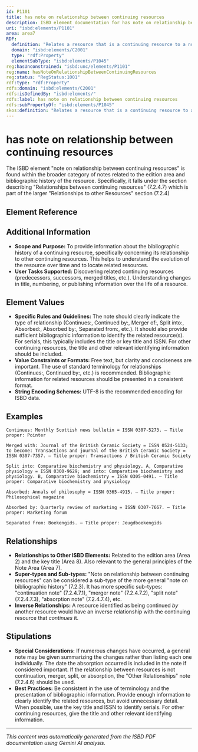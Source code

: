 ```yaml
---
id: P1101
title: has note on relationship between continuing resources
description: ISBD element documentation for has note on relationship between continuing resources
uri: "isbd:elements/P1101"
area: area7
RDF:
  definition: "Relates a resource that is a continuing resource to a note on a continuing resource that it is related to."
  domain: "isbd:elements/C2001"
  type: "rdf:Property"
  elementSubType: "isbd:elements/P1045"
reg:hasUnconstrained: "isbd:unc/elements/P1101"
reg:name: hasNoteOnRelationshipBetweenContinuingResources
reg:status: "RegStatus:1001"
rdf:type: "rdf:Property"
rdfs:domain: "isbd:elements/C2001"
rdfs:isDefinedBy: "isbd:elements/"
rdfs:label: has note on relationship between continuing resources
rdfs:subPropertyOf: "isbd:elements/P1045"
skos:definition: "Relates a resource that is a continuing resource to a note on a continuing resource that it is related to."
---
```

# has note on relationship between continuing resources

The ISBD element "note on relationship between continuing resources" is found within the broader category of notes related to the edition area and bibliographic history of the resource. Specifically, it falls under the section describing "Relationships between continuing resources"  (7.2.4.7) which is part of the larger "Relationships to other Resources" section (7.2.4)

## Element Reference


<ElementReference frontMatter={frontMatter} />

## Additional Information

- **Scope and Purpose:**  To provide information about the bibliographic history of a continuing resource, specifically concerning its relationship to other continuing resources.  This helps to understand the evolution of the resource over time and to locate related resources.
- **User Tasks Supported:** Discovering related continuing resources (predecessors, successors, merged titles, etc.). Understanding changes in title, numbering, or publishing information over the life of a resource.


## Element Values

- **Specific Rules and Guidelines:**  The note should clearly indicate the type of relationship (Continues:, Continued by:, Merger of:, Split into:, Absorbed:, Absorbed by:, Separated from:, etc.). It should also provide sufficient bibliographic information to identify the related resource(s). For serials, this typically includes the title or key title and ISSN.  For other continuing resources, the title and other relevant identifying information should be included.
- **Value Constraints or Formats:**  Free text, but clarity and conciseness are important. The use of standard terminology for relationships (Continues:, Continued by:, etc.) is recommended.  Bibliographic information for related resources should be presented in a consistent format.
- **String Encoding Schemes:**  UTF-8 is the recommended encoding for ISBD data.



## Examples

```
Continues: Monthly Scottish news bulletin = ISSN 0307-5273. — Title proper: Pointer

Merged with: Journal of the British Ceramic Society = ISSN 0524-5133; to become: Transactions and journal of the British Ceramic Society = ISSN 0307-7357. — Title proper: Transactions / British Ceramic Society

Split into: Comparative biochemistry and physiology. A, Comparative physiology = ISSN 0300-9629; and into: Comparative biochemistry and physiology. B, Comparative biochemistry = ISSN 0305-0491. — Title proper: Comparative biochemistry and physiology

Absorbed: Annals of philosophy = ISSN 0365-4915. — Title proper: Philosophical magazine

Absorbed by: Quarterly review of marketing = ISSN 0307-7667. — Title proper: Marketing forum

Separated from: Boekengids. — Title proper: Jeugdboekengids
```


## Relationships

- **Relationships to Other ISBD Elements:**  Related to the edition area (Area 2) and the key title (Area 8). Also relevant to the general principles of the Note Area (Area 7).
- **Super-types and Sub-types:** "Note on relationship between continuing resources" can be considered a sub-type of the more general "note on bibliographic history" (7.2.3).  It has more specific sub-types:  "continuation note" (7.2.4.7.1), "merger note" (7.2.4.7.2), "split note" (7.2.4.7.3), "absorption note" (7.2.4.7.4), etc. 
- **Inverse Relationships:**  A resource identified as being continued *by* another resource would have an inverse relationship with the continuing resource that *continues* it.


## Stipulations

- **Special Considerations:**  If numerous changes have occurred, a general note may be given summarizing the changes rather than listing each one individually.  The date the absorption occurred is included in the note if considered important.  If the relationship between resources is not continuation, merger, split, or absorption, the "Other Relationships" note (7.2.4.6) should be used.
- **Best Practices:** Be consistent in the use of terminology and the presentation of bibliographic information.  Provide enough information to clearly identify the related resources, but avoid unnecessary detail. When possible, use the key title and ISSN to identify serials.  For other continuing resources, give the title and other relevant identifying information.

---

*This content was automatically generated from the ISBD PDF documentation using Gemini AI analysis.*
